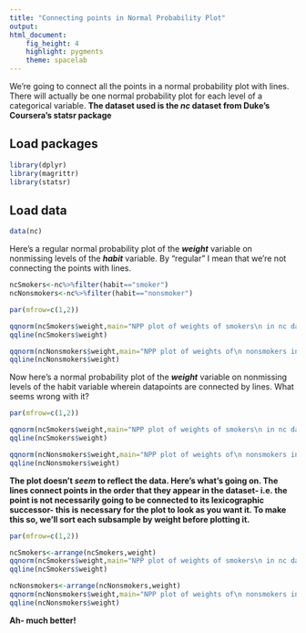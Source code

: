 ```yaml
---
title: "Connecting points in Normal Probability Plot"
output: 
html_document: 
    fig_height: 4
    highlight: pygments
    theme: spacelab
---
```


<div id="Overview">
We're going to connect all the points in a normal probability plot with lines. There will actually be one normal probability plot for each level of a categorical variable. **The dataset used is the <em>nc</em> dataset from Duke's Coursera's statsr package**
</div>

## Load packages
```r
library(dplyr)
library(magrittr)
library(statsr)
```

## Load data
```r
data(nc)
```

Here's a regular normal probability plot of the ***weight*** variable on nonmissing levels of the ***habit*** variable. By "regular" I mean that we're not connecting the points with lines. 

```r
ncSmokers<-nc%>%filter(habit=="smoker")
ncNonsmokers<-nc%>%filter(habit=="nonsmoker")

par(mfrow=c(1,2))

qqnorm(ncSmokers$weight,main="NPP plot of weights of smokers\n in nc dataset")
qqline(ncSmokers$weight)

qqnorm(ncNonsmokers$weight,main="NPP plot of weights of\n nonsmokers in nc dataset")
qqline(ncNonsmokers$weight)
```

Now here's a normal probability plot of the ***weight*** variable on nonmissing levels of the habit variable wherein datapoints are connected by lines. What seems wrong with it?

```r
par(mfrow=c(1,2))

qqnorm(ncSmokers$weight,main="NPP plot of weights of smokers\n in nc dataset",type="l")
qqline(ncSmokers$weight)

qqnorm(ncNonsmokers$weight,main="NPP plot of weights of\n nonsmokers in nc dataset",type="l")
qqline(ncNonsmokers$weight)
```

**The plot doesn't <em>seem</em> to reflect the data. Here's what's going on. The lines connect points in the order that they appear in the dataset- i.e. the point is not necessarily going to be connected to its lexicographic successor- this is necessary for the plot to look as you want it. To make this so, we'll sort each subsample by weight before plotting it. **

```r
par(mfrow=c(1,2))

ncSmokers<-arrange(ncSmokers,weight)
qqnorm(ncSmokers$weight,main="NPP plot of weights of smokers\n in nc dataset",type="l")
qqline(ncSmokers$weight)

ncNonsmokers<-arrange(ncNonsmokers,weight)
qqnorm(ncNonsmokers$weight,main="NPP plot of weights of\n nonsmokers in nc dataset",type="l")
qqline(ncNonsmokers$weight)
```

**Ah- much better!**